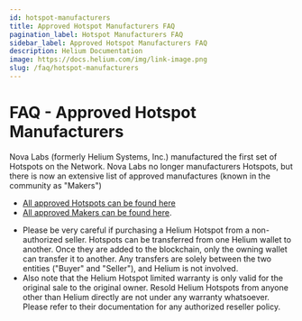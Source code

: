 ```yaml
---
id: hotspot-manufacturers
title: Approved Hotspot Manufacturers FAQ
pagination_label: Hotspot Manufacturers FAQ
sidebar_label: Approved Hotspot Manufacturers FAQ
description: Helium Documentation
image: https://docs.helium.com/img/link-image.png
slug: /faq/hotspot-manufacturers
---
```


# FAQ - Approved Hotspot Manufacturers

Nova Labs (formerly Helium Systems, Inc.) manufactured the first set of Hotspots on the Network.
Nova Labs no longer manufacturers Hotspots, but there is now an extensive list of approved
manufactures (known in the community as "Makers")

- [All approved Hotspots can be found here](https://helium.com/mine)
- [All approved Makers can be found here](/mine-hnt/full-hotspots).

* Please be very careful if purchasing a Helium Hotspot from a non-authorized seller. Hotspots can
  be transferred from one Helium wallet to another. Once they are added to the blockchain, only the
  owning wallet can transfer it to another. Any transfers are solely between the two entities
  ("Buyer" and "Seller"), and Helium is not involved.
* Also note that the Helium Hotspot limited warranty is only valid for the original sale to the
  original owner. Resold Helium Hotspots from anyone other than Helium directly are not under any
  warranty whatsoever. Please refer to their documentation for any authorized reseller policy.
